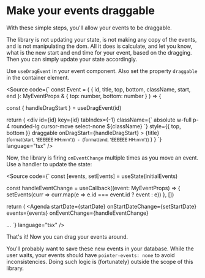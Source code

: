 
<Meta title="Interaction/drag-and-resize/Drag" />

# Make your events draggable

With these simple steps, you'll allow your events to be draggable.

The library is not updating your state, is not making any copy of the events, and is not manipulating the dom. All it does is calculate, and let you know, what is 
the new start and end time for your event, based on the dragging. Then you can simply update your state accordingly.

<Canvas of={DragOnly} />

Use `useDragEvent` in your event component. Also set the property `draggable` in the container element.

<Source
  code={`
const Event = (
  { id, title, top, bottom, className, start, end }: MyEventProps & { top: number, bottom: number }
) => {

  const { handleDragStart } = useDragEvent(id)

  return (
    <div
      id={id}
      key={id}
      tabIndex={-1}
      className={\`
        absolute w-full p-4 rounded-lg cursor-move select-none \${className}
      \`}
      style={{ top, bottom }}
      draggable
      onDragStart={handleDragStart}
    >
      {title}
      <br />
      <small>
        {format(start, 'EEEEEE HH:mm')}
        &nbsp;-&nbsp;
        {format(end, 'EEEEEE HH:mm')}
      </small>
    </div>
  )
}
  `}
  language="tsx"
/>

Now, the library is firing `onEventChange` multiple times as you move an event. Use a handler to update the state:

<Source
  code={`
const [events, setEvents] = useState(initialEvents)

const handleEventChange = useCallback((event: MyEventProps) => {
  setEvents(curr => curr.map(e => e.id === event.id ? event : e))
}, [])

return (
  <Agenda
    startDate={startDate}
    onStartDateChange={setStartDate}
    events={events}
    onEventChange={handleEventChange}
  >
  ...
  `}
  language="tsx"
/>

That's it! Now you can drag your events around.

You'll probably want to save these new events in your database. While the user waits, your events should have `pointer-events: none` to avoid inconsistencies.
Doing such logic is (fortunately) outside the scope of this library.
